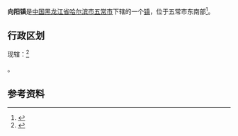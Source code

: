 {{中国乡级行政区|23/01/84/110/000
| 行政区全称 = 向阳镇
| 上级行政区 = [[黑龙江省|黑龙江省]][[哈尔滨市|哈尔滨市]][[五常市|五常市]]
| 行政区类别 = [[镇|镇]]
| LowerDivisions = 17个行政村
| 总面积 = 361平方公里
| 户籍人口 = 3.4万人口
| 常住人口 = 
| 行政区划 = 
| 官方网站 =
| 邮政编码 =150000
| 毗邻行政区 =
}}

'''向阳镇'''是[[中国|中国]][[黑龙江省|黑龙江省]][[哈尔滨市|哈尔滨市]][[五常市|五常市]]下辖的一个[[镇|镇]]，位于五常市东南部<ref>{{Cite web |url=http://www.chinaquhua.cn/heilongjiang/ |title=向阳镇 |accessdate=2011-09-13 |archive-date=2011-08-22 |archive-url=https://web.archive.org/web/20110822123644/http://www.chinaquhua.cn/heilongjiang/ |dead-url=yes }}</ref>。

==行政区划==
现辖：<ref>{{PRC admin/ref sgc|23/01/84/110/000}}</ref>

{{PRC admin/children|23/01/84/110/000}}。

==参考资料==
{{reflist}}

{{PRC admin/navcat|23/01/84/110/000}}
